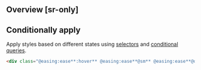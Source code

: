 ## Overview [sr-only]
<Overview/>

## Conditionally apply
Apply styles based on different states using [selectors](/docs/state-selectors) and [conditional queries](/docs/conditional-queries).
```html
<div class="@easing:ease**:hover** @easing:ease**@sm** @easing:ease**@dark** @easing:ease**@print**">…</div>
```

